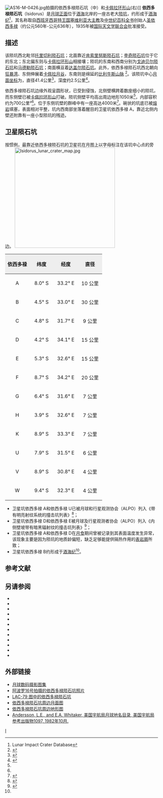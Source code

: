 {{lunar crater data |
 image=Isidorus crater AS16-M-0426.jpg|240px|
 caption=[[阿波罗16号|阿波罗16号]]拍摄的图像|
 latitude=7.96|
 N_or_S=S|
 longitude=33.5|
 E_or_W=E|
 diameter=41.4公里|
 depth=2.5公里|
 colong=327|
 eponym=[[圣依西多禄|圣依西多禄]]}}
[[Image:AS16-M-0426.jpg|thumb]]拍摄的依西多禄陨石坑（中）和[[卡佩拉环形山|卡佩拉环形山]](右)]]
'''依西多禄陨石坑'''（Isidorus）是[[月球正面|月球正面]]位于[[酒海|酒海]]北岸的一座古老大[[撞击坑|陨坑]]，约形成于[[酒海纪|酒海纪]]<ref name=LICD>Lunar Impact Crater Database</ref>，其名称取自[[西班牙|西班牙]][[西哥特王国|西哥特王国]][[塞维利亚|塞维利亚]][[总主教|大主教]]及[[中世纪|中世纪]][[百科全书|百科全书]]创始人[[圣依西多禄|圣依西多禄]]（约公元560年-公元636年），1935年被[[国际天文学联合会|国际天文学联合会]]批准接受。

==描述==
该陨坑西北毗邻[[托里切利陨石坑|托里切利陨石坑]]；北面靠近[[肯索里努斯陨石坑|肯索里努斯陨石坑]]；[[李奇陨石坑|李奇陨石坑]]位于它的东北；东北偏东则与[[卡佩拉环形山|卡佩拉环形山]]相接壤；陨坑的东南和西南分别为[[戈迪贝尔陨石坑|戈迪贝尔陨石坑]]和[[马德勒陨石坑|马德勒陨石坑]]；南面横亘着[[达盖尔陨石坑|达盖尔陨石坑]]。此外，依西多禄陨石坑西北朝向[[狂暴湾|狂暴湾]]、东侧伸展着[[卡佩拉环形山|卡佩拉月谷]]，东南则是绵延的[[比利牛斯山脉_(月球)|比利牛斯山脉]]
<ref>{{Cite web |url=http://planetarynames.wr.usgs.gov/images/Lunar/lac_79_lo.pdf |title=Crater Isidorus on LAC-79 map. |accessdate=2016-08-27 |archive-date=2013-02-20 |archive-url=https://web.archive.org/web/20130220184738/http://planetarynames.wr.usgs.gov/images/Lunar/lac_79_lo.pdf |dead-url=no }}</ref>。该陨坑中心[[月面坐标|月面坐标]]为{{Coord|7.96|S|33.5|E|globe:Moon|nogoogle=1|noosm=1}}，直径41.4公里<ref name="IAU">{{Cite web |url=http://planetarynames.wr.usgs.gov/Feature/2736 |title=Directory of the International Astronomical Union |accessdate=2016-08-27 |archive-date=2018-07-02 |archive-url=https://web.archive.org/web/20180702204409/https://planetarynames.wr.usgs.gov/Feature/2736 |dead-url=no }}</ref>，深度约2.5公里<ref>{{Cite web |url=http://fisherka.csolutionshosting.net/astronote/plan/craterdepth/html/CraterDepthFeatureNameWestfall.html |title=John E. Westfall's Atlas of the Lunar Terminator, Cambridge Univ. Press (2000) |accessdate=2016-08-27 |archive-date=2014-12-18 |archive-url=https://archive.today/20141218234310/http://fisherka.csolutionshosting.net/astronote/plan/craterdepth/html/CraterDepthFeatureNameWestfall.html |dead-url=no }}</ref>。

依西多禄陨石坑边缘外观呈圆形状，已受到侵蚀，北侧壁横跨着数座细小的陨坑，而东侧壁已被[[卡佩拉环形山|卡佩拉环形山]]打破。陨坑侧壁平均高出周边地形1050米<ref name="LICD"/>，内部容积约为700公里³<ref name="LICD"/>。位于东侧坑壁的群峰中有一座高达4000米<ref>{{Cite web |url=http://the-moon.wikispaces.com/Isidorus |title=Description of the crater on the siteThe Moon-Wiki |accessdate=2016-08-27 |archive-date=2018-05-30 |archive-url=https://web.archive.org/web/20180530175601/http://the-moon.wikispaces.com/Isidorus |dead-url=no }}</ref>。碗状的坑底已被[[熔岩|熔岩]]填塞，表面相对平整，坑内西南部坐落着醒目的卫星坑依西多禄 A，靠近北侧内壁还附靠有一座小型陨坑的残迹。

==卫星陨石坑==
按惯例，最靠近依西多禄陨石坑的卫星坑在月图上以字母标注在该坑中心点的旁边。
[[Image:Isidorus_lunar_crater_map.jpg|330px]]

{| class="wikitable"
!width="25%" style="background:#eeeeee;" |依西多禄 
!width="25%" style="background:#eeeeee;" |纬度
!width="25%" style="background:#eeeeee;" |经度
!width="25%" style="background:#eeeeee;" |直径
|-
|align="center"|A
|align="center"|8.0° S
|align="center"|33.2° E
|align="center"|10 公里
|-
|align="center"|B
|align="center"|4.5° S
|align="center"|33.0° E
|align="center"|30 公里
|-
|align="center"|C
|align="center"|4.8° S
|align="center"|31.7° E
|align="center"|9 公里
|-
|align="center"|D
|align="center"|4.2° S
|align="center"|34.1° E
|align="center"|15 公里
|-
|align="center"|E
|align="center"|5.3° S
|align="center"|32.6° E
|align="center"|15 公里
|-
|align="center"|F
|align="center"|8.7° S
|align="center"|34.2° E
|align="center"|20 公里
|-
|align="center"|G
|align="center"|6.4° S
|align="center"|31.6° E
|align="center"|7 公里
|-
|align="center"|H
|align="center"|3.9° S
|align="center"|32.6° E
|align="center"|7 公里
|-
|align="center"|K
|align="center"|8.9° S
|align="center"|33.3° E
|align="center"|7 公里
|-
|align="center"|U
|align="center"|7.9° S
|align="center"|31.5° E
|align="center"|6 公里
|-
|align="center"|V
|align="center"|8.9° S
|align="center"|30.8° E
|align="center"|4 公里
|-
|align="center"|W
|align="center"|9.4° S
|align="center"|32.3° E
|align="center"|4 公里
|}{{clear}}
* 卫星坑依西多禄 A和依西多禄 U已被月球和行星观测协会（ALPO）列入《带有明亮射纹系统的撞击坑列表》<ref>{{Cite web |url=http://www.zone-vx.com/alpo-rays-table.pdf |title=List of craters with bright rays of the lunar system and planetary astronomy Association(ALPO) |accessdate=2016-08-27 |archive-date=2016-03-04 |archive-url=https://web.archive.org/web/20160304213831/http://www.zone-vx.com/alpo-rays-table.pdf |dead-url=yes }}</ref>；
* 卫星坑依西多禄 D和依西多禄 E被月球及行星观测者协会（ALPO）列入《内侧壁坡带有暗黑辐射纹的撞击坑列表》<ref>{{Cite web |url=http://www.zone-vx.com/alpo-bcp-longlist.pdf |title=List of craters with dark radial bands of the Association of Lunar and Planetary Astronomy(ALPO) |accessdate=2016-08-27 |archive-date=2013-12-03 |archive-url=https://web.archive.org/web/20131203025135/http://www.zone-vx.com/alpo-bcp-longlist.pdf |dead-url=yes }}</ref>；
* 卫星坑依西多禄 A和依西多禄 D在[[月食|月食]]期间曾被记录到其表面温度发生异常，该现象主要是因为陨坑的地质龄偏短，缺乏足够能提供隔热作用的[[表岩屑|表岩屑]]所致；
* 卫星坑依西多禄 B约形成于[[酒海纪|酒海纪]]<ref name="LICD"/>。

==参考文献==
{{reflist}}

==另请参阅==
{{refbegin}}
* {{cite book
  | last1 = Andersson
  | first1 = L. E.
  | last2 = Whitaker
  | first2 = E. A.
  | authorlink2 = Ewen Whitaker
  | date = 1982
  | title = [[NASA|NASA]] Catalogue of Lunar Nomenclature
  | publisher = NASA RP-1097
  | ref = harv
  }}
* {{cite web
  | last = Blue
  | first = Jennifer
  | date = July 25, 2007
  | title = Gazetteer of Planetary Nomenclature
  | publisher = [[United_States_Geological_Survey|USGS]]
  | url = http://planetarynames.wr.usgs.gov/
  | accessdate = 2007-08-05
  | ref = harv
  | archive-date = 2012-04-08
  | archive-url = https://www.webcitation.org/66mXDr4G9?url=http://planetarynames.wr.usgs.gov/
  | dead-url = no
  }}
* {{cite book
  | last1 = Bussey
  | first1 = B.
  | authorlink1 = Ben Bussey
  | last2 = Spudis
  | first2 = P.
  | authorlink2 = Paul Spudis
  | date = 2004
  | title = The Clementine Atlas of the Moon
  | publisher = Cambridge University Press
  | location = New York
  | isbn = 978-0-521-81528-4
  | ref = harv
  }}
* {{cite book
  | last1 = Cocks
  | first1 = Elijah E.
  | last2 = Cocks
  | first2 = Josiah C.
  | date = 1995
  | title = Who's Who on the Moon: A Biographical Dictionary of Lunar Nomenclature
  | url = https://archive.org/details/isbn_9780936389271
  | publisher = Tudor Publishers
  | isbn = 978-0-936389-27-1
  | ref = harv
  }}
* {{cite web
  | last = McDowell
  | first = Jonathan
  | date = July 15, 2007
  | url = http://host.planet4589.org/astro/lunar/
  | title = Lunar Nomenclature
  | publisher = Jonathan's Space Report
  | accessdate = 2007-10-24
  | ref = harv
  | archive-date = 2012-05-26
  | archive-url = https://www.webcitation.org/67wcYNfK3?url=http://host.planet4589.org/astro/lunar/
  | dead-url = no
  }}
* {{cite journal| last1 = Menzel| first1 = D. H.| last2 = Minnaert| first2 = M.| last3 = Levin| first3 = B.| last4 = Dollfus| first4 = A.| last5 = Bell| first5 = B.| title = Report on Lunar Nomenclature by the Working Group of Commission 17 of the IAU| doi = 10.1007/BF00171763| journal = Space Science Reviews| volume = 12| issue = 2| pages = 136–186| date = 1971| bibcode = 1971SSRv...12..136M| ref = harv}}
* {{cite book
  | first = Patrick
  | last = Moore
  | authorlink = Patrick Moore
  | date = 2001
  | title = On the Moon
  | url = https://archive.org/details/patrickmooreonmo00patr
  | publisher = Sterling Publishing Co.
  | isbn = 978-0-304-35469-6
  | ref = harv
  }}
* {{cite book
  | first = Fred W.
  | last = Price
  | date = 1988
  | title = The Moon Observer's Handbook
  | publisher = Cambridge University Press
  | isbn = 978-0-521-33500-3
  | ref = harv
  }}
* {{cite book
  | last = Rükl
  | first = Antonín
  | authorlink = Antonín Rükl
  | date = 1990
  | title = Atlas of the Moon
  | publisher = Kalmbach Books
  | isbn = 978-0-913135-17-4
  | ref = harv
  }}
* {{cite book
  | last = Webb
  | first = Rev. T. W.
  | authorlink = Thomas William Webb
  | date = 1962
  | title = Celestial Objects for Common Telescopes
  | url = https://archive.org/details/celestialobjects00webb
  | edition = 6th revised
  | publisher = Dover
  | isbn = 978-0-486-20917-3
  | ref = harv
  }}
* {{cite book
  | first = Ewen A.
  | last = Whitaker
  | authorlink = Ewen Whitaker
  | date = 1999
  | title = Mapping and Naming the Moon
  | publisher = Cambridge University Press
  | isbn = 978-0-521-62248-6
  | ref = harv
  }}
* {{cite book
  | first = Peter T.
  | last = Wlasuk
  | date = 2000
  | title = Observing the Moon
  | publisher = Springer
  | isbn = 978-1-85233-193-1
  | ref = harv
 }}
{{refend}}

==外部链接==
*[http://www.lpi.usra.edu/resources/lunar_orbiter/bin/srch_nam.shtml?Isidorus%7C0 月球数码摄影图集] {{Wayback|url=http://www.lpi.usra.edu/resources/lunar_orbiter/bin/srch_nam.shtml?Isidorus%7C0 |date=20201127014213 }}
*[http://www.lpi.usra.edu/resources/apollo/search/feature/?feature=Isidorus 阿波罗16号拍摄的依西多禄陨石坑照片] {{Wayback|url=http://www.lpi.usra.edu/resources/apollo/search/feature/?feature=Isidorus |date=20201127015804 }}
*[http://www.lpi.usra.edu/resources/mapcatalog/LAC/lac79/ LAC-79 图中的依西多禄陨石坑] {{Wayback|url=http://www.lpi.usra.edu/resources/mapcatalog/LAC/lac79/ |date=20160304091208 }}
*[http://www.lpi.usra.edu/resources/mapcatalog/usgs/I714/ 依西多禄陨石坑周边月面图] {{Wayback|url=http://www.lpi.usra.edu/resources/mapcatalog/usgs/I714/ |date=20160304083218 }}
*[http://www.lpi.usra.edu/resources/mapcatalog/LTO/lto79d1_1/ 依西多禄陨石坑周边地形图] {{Wayback|url=http://www.lpi.usra.edu/resources/mapcatalog/LTO/lto79d1_1/ |date=20201127012941 }}
*[http://planet4589.org/astro/lunar/RP-1097.pdf Andersson, L.E., and E.A. Whitaker, 美国宇航局月球地名目录, 美国宇航局参考出版物1097, 1982年10月.] {{Wayback|url=http://planet4589.org/astro/lunar/RP-1097.pdf |date=20141006125838 }}

[[Category:月球环形山|I]]
{{月球環形山 (G-K)}}